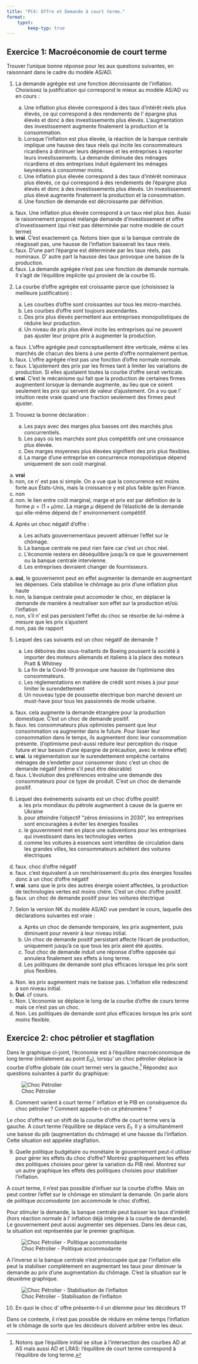 ```yaml
---
title: "PC4: Offre et Demande à court terme."
format:
    typst:
        keep-typ: true
---
```



## Exercice 1: Macroéconomie de court terme

Trouver l'unique bonne réponse pour les aux questions suivantes, en raisonnant dans le cadre du modèle AS/AD.



@. La demande agrégée est une fonction décroissante de l'inflation. Choisissez la justification qui correspond le mieux au modèle AS/AD vu en cours :

    a. Une inflation plus élevée correspond à des taux d'intérêt réels plus élevés, ce qui correspond à des rendements de l' épargne plus élevés et donc à des investissements plus élevés. L'augmentation des investissement augmente finalement la production et la consommation.
    b. Lorsque l'inflation est plus élevée, la réaction de la banque centrale implique une hausse des taux réels qui incite les consommateurs ricardiens à diminuer leurs dépenses et les entreprises à reporter leurs investissements. La demande diminuée des ménages  ricardiens et des entreprises induit également les ménages keynésiens à consommer moins.
    c. Une inflation plus élevée correspond à des taux d'intérêt nominaux plus élevés, ce qui correspond à des rendements de l'épargne plus élevés et donc à des investissements plus élevés. Un investissement plus élevé augmente finalement la production et la consommation.
    d. Une fonction de demande est décroissante par définition.

::: {.content-visible when-profile="correction"}
:::: {.callout-note appearance="simple"}

a. faux. Une inflation plus élevée correspond à un taux réel plus *bas*. Aussi le raisonnement proposé mélange demande d'investissement et offre d'investissement (qui n'est pas déterminée par notre modèle de court terme)
b. __vrai__. C'est exactement ça. Notons bien que si la banque centrale de réagissait pas, une hausse de l'inflation baisserait les taux réels.
c. faux. D'une part l'épargne est déterminée par les taux réels, pas nominaux. D' autre part la hausse des taux provoque une baisse de la production.
d. faux. La demande agrégée n'est pas une fonction de demande normale. Il s'agit de l'équilibre implicite qui provient de la courbe IS.

::::
:::


@. La courbe d'offre agrégée est croissante parce que (choisissez la meilleure justification) :

    a. Les courbes d'offre sont croissantes sur tous les micro-marchés.
    b. Les courbes d'offre sont toujours ascendantes.
    c. Des prix plus élevés permettent aux entreprises monopolistiques de réduire leur production.
    d. Un niveau de prix plus élevé incite les entreprises qui ne peuvent pas ajuster leur propre prix à augmenter la production.



::: {.content-visible when-profile="correction"}
:::: {.callout-note appearance="simple"}

a. faux. L'offre agrégée  peut conceptuellement être verticale, même si les marchés de chacun des biens à une pente d'offre normalement pentue.
b. faux. L'offre agrégée n'est pas une fonction d'offre normale normale. 
c. faux. L'ajustement des prix par les firmes tant à limiter les variations de production. Si elles ajustaient toutes la courbe d'offre serait verticale.
d. __vrai__. C'est le mécanisme qui fait que la production de certaines firmes augmentent lorsque la demande augmente, au lieu que ce soient seulement les prix qui servent de valeur d'ajustement. On a vu que l' intuition reste vraie quand une fraction seulement des firmes peut ajuster.


::::
:::


@. Trouvez la bonne déclaration :

    a. Les pays avec des marges plus basses ont des marchés plus concurrentiels.
    b. Les pays où les marchés sont plus compétitifs ont une croissance plus élevée.
    c. Des marges moyennes plus élevées signifient des prix plus flexibles.
    d. La marge d'une entreprise en concurrence monopolistique dépend uniquement de son coût marginal.

::: {.content-visible when-profile="correction"}
:::: {.callout-note appearance="simple"}

a. __vrai__
b. non, ce n' est pas si simple. On a vue que la concurrence est moins forte aux États-Unis, mais la croissance y est plus faible qu'en France.
c. non
d. non. le lien entre coût marginal, marge et prix est par définition de la forme $p = (1+\mu) mc$. La marge $\mu$ dépend de l'élasticité de la demande qui elle-même dépend de l' environnement compétitif.


::::
:::


@. Après un choc négatif d'offre :

    a. Les achats gouvernementaux peuvent atténuer l'effet sur le chômage.
    b. La banque centrale ne peut rien faire car c'est un choc réel.
    c. L'économie restera en déséquilibre jusqu'à ce que le gouvernement ou la banque centrale intervienne.
    d. Les entreprises devraient changer de fournisseurs.

::: {.content-visible when-profile="correction"}
:::: {.callout-note appearance="simple"}

a. __oui__, le gouvernemnt peut en effet augmenter la demande en augmentant les dépenses. Cela stabilise le chômage au prix d'une inflation plus haute
b. non, la banque centrale peut accomoder le choc, en déplacer la demande de manière à neutraliser son effet sur la production et/où l'inflation
c. non, s'il n' est pas persistent l'effet du choc se résorbe de lui-même à mesure que les prix s'ajustent
d. non, pas de rapport

::::
:::


@. Lequel des cas suivants est un choc négatif de demande ?

    a. Les déboires des sous-traitants de Boeing poussent la société à importer des moteurs allemands et italiens à la place des moteurs Pratt & Whitney 
    b. La fin de la Covid-19 provoque une hausse de l'optimisme des consommateurs.
    c. Les réglementations en matière de crédit sont mises à jour pour limiter le surendettement
    d. Un nouveau type de poussette électrique bon marché devient un must-have pour tous les passionnés de mode urbaine.

::: {.content-visible when-profile="correction"}
:::: {.callout-note appearance="simple"}

a. faux. cela augmente la demande étrangère pour la production domestique. C'est un choc de demande positif.
b. faux. les consommateurs plus optimistes pensent que leur consommation va augmenter dans le future. Pour lisser leur consommation dans le temps, ils augmentent donc leur consommation présente. (l'optimisme peut-aussi réduire leur perception du risque future et leur besoin d'une épargne de précaution, avec le même effet)
c. __vrai__. la réglementation sur le surendettement empêche certains ménages de s'endetter pour consommer donc c'est un choc de demande négatif (même s'il peut être désirable)
d. faux. L'évolution des préférences entraîne une demande des consommateurs pour ce type de produit. C'est un choc de demande positif.

::::
:::


@. Lequel des événements suivants est un choc d'offre positif:
    a. les prix mondiaux du pétrole augmentent à cause de la guerre en Ukraine
    b. pour atteindre l'objectif "zéros émissions in 2030", les entreprises sont encouragées à éviter les énergies fossiles
    c. le gouvernment met en place une subventions pour les entreprises qui investissent dans les technologies vertes
    d. comme les voitures à essences sont interdites de circulation dans les grandes villes, les consommateurs achètent des voitures électriques



::: {.content-visible when-profile="correction"}
:::: {.callout-note appearance="simple"}

d. faux. choc d'offre négatif
b. faux. c'est équivalent à un renchérissement du prix des énergies fossiles donc à un choc d'offre négatif
a. __vrai__. sans que le prix des autres énergie soient affectées, la production de technologies vertes est moins chère. C'est un choc d'offre positif.
c. faux. un choc de demande positif pour les voitures électrique

::::
:::


@. Selon la version NK du modèle AS/AD vue pendant le cours, laquelle des déclarations suivantes est vraie :

    a. Après un choc de demande temporaire, les prix augmentent, puis diminuent pour revenir à leur niveau initial.
    b. Un choc de demande positif persistant affecte l'écart de production, uniquement jusqu'à ce que tous les prix aient été ajustés.
    c. Tout choc de demande induit une réponse d'offre opposée qui annulera finalement ses effets à long terme.
    d. Les politiques de demande sont plus efficaces lorsque les prix sont plus flexibles.

::: {.content-visible when-profile="correction"}
:::: {.callout-note appearance="simple"}

a. Non. les prix augmentent mais ne baisse pas. L'inflation elle redescend à son niveau initial.
b. __Oui__. cf cours.
c. Non. L'économie se déplace le long de la courbe d'offre de cours terme mais ce n'est pas un choc.
d. Non. Les politiques de demande sont plus efficaces lorsque les prix sont *moins* flexible.

::::
:::


## Exercice 2: choc pétrolier et stagflation

Dans le graphique ci-joint, l'économie est à l'équilibre macroéconomique de long terme (initialement au point $E_0$), lorsqu' un choc pétrolier déplace la courbe d'offre globale (de court terme) vers la gauche.[^clarification] Répondez aux questions suivantes à partir du graphique:

[^clarification]: Notons que l'équilibre initial se situe à l'intersection des courbes AD at AS mais aussi AD et LRAS: l'équilibre de court terme correspond à l'équilibre de long terme.

![Choc Pétrolier](as_choc_petrolier.png)

@. Comment varient à court terme l' inflation et le PIB en conséquence du choc pétrolier ? Comment appelle-t-on ce phénomène ?

::: {.content-visible when-profile="correction"}
:::: {.callout-note appearance="simple"}

Le choc d'offre est un shift de la courbe d'offre de court terme vers la gauche. A court terme l'équilibre se déplace vers $E_1$. Il y a simultanément une baisse du pib (augmentation du chômage) et une hausse du l'inflation. Cette situation est appelée stagflation. 

::::
:::

@. Quelle politique budgétaire ou monétaire le gouvernement peut-il utiliser pour gérer les effets du choc d'offre? Montrez graphiquement les effets des politiques choisies pour gérer la variation du PIB réel. Montrez sur un autre graphique les effets des politiques choisies pour stabiliser l'inflation.

::: {.content-visible when-profile="correction"}
:::: {.callout-note appearance="simple"}

A court terme, il n'est pas possible d'influer sur la courbe d'offre. Mais on peut contrer l'effet sur le chômage en stimulant la demande. On parle alors de politique *accomodante* (on accommode le choc d'offre).

Pour stimuler la demande, la banque centrale peut baisser les taux d'intérêt (hors réaction normale à l' inflation déjà intégrée à la courbe de demande). Le gouvernement peut aussi augmenter ses dépenses. Dans les deux cas, la situation est représentée par le premier graphique.

![Choc Pétrolier - Politique accommodante](as_choc_petrolier_2.png)

::::
:::


::: {.content-visible when-profile="correction"}
:::: {.callout-note appearance="simple"}


A l'inverse si la banque centrale n'est préoccupée que par l'inflation elle peut la stabiliser complètement en augmentant les taux pour diminuer la demande au prix d'une augmentation du chômage. C'est la situation sur le deuxième graphique.

![Choc Pétrolier - Stabilisation de l'inflaiton](as_choc_petrolier_3.png)


::::
:::


@. En quoi le choc d' offre présente-t-il un dilemme pour les décideurs 1?

Dans ce contexte, il n'est pas possible de réduire en même temps l'inflation et le chômage de sorte que les décideurs doivent arbitrer entre les deux.